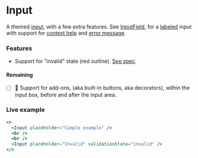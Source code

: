 ---
---


# Input

A themed [input](https://developer.mozilla.org/en-US/docs/Web/HTML/Element/input), with a few extra features.
See [InputField](./InputField.mdx), for a [labeled](https://jetbrains.github.io/ui/controls/input_field/#label)
input with support for [context help](https://jetbrains.github.io/ui/principles/context_help/#07) and
[error message](https://jetbrains.github.io/ui/controls/input_field/#27).

### Features

- Support for "invalid" state (red outline). [See spec](https://jetbrains.github.io/ui/controls/input_field/#27).

#### Remaining

- [ ] 🚧 Support for add-ons, (aka built-in buttons, aka decorators), within the input box, before and after the
      input area.

### Live example

```jsx live themed
<>
  <Input placeholder="Simple example" />
  <br />
  <br />
  <Input placeholder="Invalid" validationState="invalid" />
</>
```
